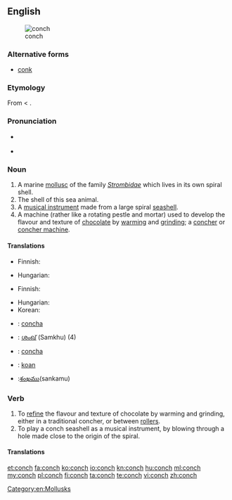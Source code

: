{{wikipedia}}
==English==
[[File:Sea shell (Trinidad & Tobago 2009).jpg|thumb|right|conch]]

===Alternative forms===
* [[conk]]

===Etymology===
From {{etyl|la|en}} {{term|concha|lang=la}} < {{etyl|grc|en}} {{term|κόγχη|lang=grc|tr=konche||mussel}}.

===Pronunciation===
* {{IPA|/kɑnk/}}
*: {{rhymes|ɒnk}}
* {{IPA|/kɑntʃ/}}
*: {{rhymes|ɒntʃ}}

===Noun===
{{en-noun|conches|pl2=conchs}}

# A marine [[mollusc]] of the family ''[[Strombidae]]'' which lives in its own spiral shell.
# The shell of this sea animal.
# A [[musical instrument]] made from a large spiral [[seashell]].
# A machine (rather like a rotating pestle and mortar) used to develop the flavour and texture of [[chocolate]] by [[warming]] and [[grinding]]; a [[concher]] or [[concher machine]].

====Translations====
{{trans-top|marine mollusc}}
* Finnish: {{t-|fi|siipikotilo}}
{{trans-mid}}
* Hungarian: {{t+|hu|kagyló}}
{{trans-bottom}}

{{trans-top|shell of this sea animal}}
* Finnish: {{t-|fi|siipikotilo|alt=siipikotilon}} {{t+|fi|kuori}}
{{trans-mid}}
* Hungarian: {{t+|hu|kagylóhéj}}
* Korean: {{t|ko|조가비|sc=Kore}}
{{trans-bottom}}

{{trans-top|musical instrument}}
{{trans-mid}}
{{trans-bottom}}

{{trans-top|machine}}
{{trans-mid}}
{{trans-bottom}}

{{checktrans-top}}
* {{ttbc|ia}}: [[concha]]
* {{ttbc|ml}}: [[ശംഖ്]] (Samkhu) (4)
* {{ttbc|es}}: [[concha]]
* {{ttbc|vo}}: [[koan]]
* {{ttbc|te}}:[[శంఖము]](sankamu)
{{trans-bottom}}

===Verb===
{{en-verb|conches|conching|conched}}

# To [[refine]] the flavour and texture of chocolate by warming and grinding, either in a traditional concher, or between [[roller]]s.
# To play a conch seashell as a musical instrument, by blowing through a hole made close to the origin of the spiral.

====Translations====
{{trans-top|to refine the flavour of chocolate}}
{{trans-mid}}
{{trans-bottom}}

{{trans-top|to play a conch seashell}}
{{trans-mid}}
{{trans-bottom}}

[[Category:en:Mollusks]]

[[et:conch]]
[[fa:conch]]
[[ko:conch]]
[[io:conch]]
[[kn:conch]]
[[hu:conch]]
[[ml:conch]]
[[my:conch]]
[[pl:conch]]
[[fi:conch]]
[[ta:conch]]
[[te:conch]]
[[vi:conch]]
[[zh:conch]]